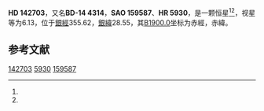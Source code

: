 {{Starbox begin
| name = HD 142703
}}
{{Starbox observe
| epoch = [[J2000.0|J2000.0]]
| constell = {{星座名待查}}<ref name=SIMBAD>{{cite web
 | url=http://simbad.u-strasbg.fr/simbad/sim-id?Ident=HR+5930
 | title =Pulsating variable Star
 | publisher=Centre de Données astronomiques de Strasbourg
 | work=SIMBAD
 | accessdate=2012-07-13}}</ref><ref name=DATA>{{cite web
 | url=http://vizier.u-strasbg.fr/viz-bin/VizieR-5?-out.add=.&-source=5050&-corr=PK=HR&-out.max=9999&HR=5930
 | title=VizieR Detailed Page
 | accessdate=2012-07-13
 | archive-url=https://web.archive.org/web/20160305000938/http://vizier.u-strasbg.fr/viz-bin/VizieR-5?-out.add=.&-source=5050&-corr=PK=HR&-out.max=9999&HR=5930
 | archive-date=2016-03-05
 | dead-url=yes
 }}</ref>
| 星官 = 
| ra = {{RA|15|56|33.4}}<ref name=SIMBAD /><ref name=DATA />
| dec = {{DEC|-14|49|45}}<ref name=SIMBAD /><ref name=DATA />
| appmag_v = 6.13<ref name=SIMBAD /><ref name=DATA />
}}
{{Starbox character
| class = A2III<ref name=SIMBAD /><ref name=DATA />
| b-v = 0.23<ref name=SIMBAD /><ref name=DATA />
| u-b = -0.03<ref name=SIMBAD /><ref name=DATA />
| r-i = <ref name=SIMBAD /><ref name=DATA />
| variable = 
}}
{{Starbox astrometry
| radial_v = -0.03
| prop_mo_ra = 12
| parallax = 
| p_error = 
}}
{{Starbox catalog
| names =BD-14 4314，[[SAO星表|SAO]] 159587，[[HD星表|HD]] 142703，[[HR星表|HR]] 5930}}
{{Starbox reference |Simbad=HR+5930}}
{{Starbox end}}

'''HD 142703'''，又名'''BD-14 4314'''，'''SAO 159587'''、'''HR 5930'''，是一颗恒星<ref name=SIMBAD /><ref name=DATA />，视星等为6.13，位于[[銀道座標系|銀經]]355.62，[[銀道座標系|銀緯]]28.55，其[[B1900.0|B1900.0]]坐标为赤經{{RA|15|50|55.6}}，赤緯{{DEC|-14|28.55|13}}。

== 参考文献 ==
{{reflist}}

{{star-stub}}

[[Category:HD和HDE天體|142703]]
[[Category:HR天體|5930]]
[[Category:SAO天體|159587]]